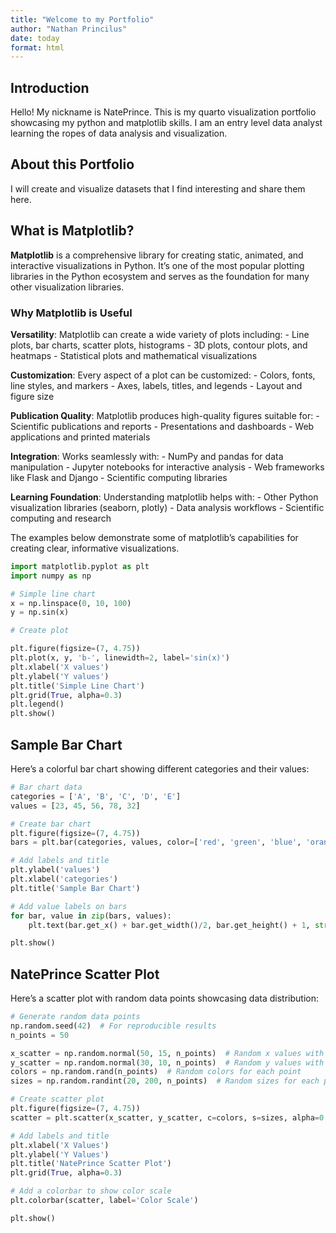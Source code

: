 ```yaml
---
title: "Welcome to my Portfolio"
author: "Nathan Princilus"
date: today
format: html
---
```


## Introduction

Hello! My nickname is NatePrince.  This is my quarto visualization portfolio showcasing my python and matplotlib skills. I am an entry level data analyst learning the ropes of data analysis and visualization.

## About this Portfolio

I will create and visualize datasets that I find interesting and share them here.

## What is Matplotlib?

**Matplotlib** is a comprehensive library for creating static, animated, and interactive visualizations in Python. It's one of the most popular plotting libraries in the Python ecosystem and serves as the foundation for many other visualization libraries.

### Why Matplotlib is Useful

**Versatility**: Matplotlib can create a wide variety of plots including:
- Line plots, bar charts, scatter plots, histograms
- 3D plots, contour plots, and heatmaps
- Statistical plots and mathematical visualizations

**Customization**: Every aspect of a plot can be customized:
- Colors, fonts, line styles, and markers
- Axes, labels, titles, and legends
- Layout and figure size

**Publication Quality**: Matplotlib produces high-quality figures suitable for:
- Scientific publications and reports
- Presentations and dashboards
- Web applications and printed materials

**Integration**: Works seamlessly with:
- NumPy and pandas for data manipulation
- Jupyter notebooks for interactive analysis
- Web frameworks like Flask and Django
- Scientific computing libraries

**Learning Foundation**: Understanding matplotlib helps with:
- Other Python visualization libraries (seaborn, plotly)
- Data analysis workflows
- Scientific computing and research

The examples below demonstrate some of matplotlib's capabilities for creating clear, informative visualizations.

```python
import matplotlib.pyplot as plt
import numpy as np

# Simple line chart
x = np.linspace(0, 10, 100)
y = np.sin(x)

# Create plot

plt.figure(figsize=(7, 4.75))
plt.plot(x, y, 'b-', linewidth=2, label='sin(x)')
plt.xlabel('X values')
plt.ylabel('Y values')
plt.title('Simple Line Chart')
plt.grid(True, alpha=0.3)
plt.legend()
plt.show()
```

## Sample Bar Chart

Here's a colorful bar chart showing different categories and their values:

```python
# Bar chart data
categories = ['A', 'B', 'C', 'D', 'E']
values = [23, 45, 56, 78, 32]

# Create bar chart
plt.figure(figsize=(7, 4.75))
bars = plt.bar(categories, values, color=['red', 'green', 'blue', 'orange', 'purple'])

# Add labels and title
plt.ylabel('values')
plt.xlabel('categories')
plt.title('Sample Bar Chart')

# Add value labels on bars
for bar, value in zip(bars, values):
    plt.text(bar.get_x() + bar.get_width()/2, bar.get_height() + 1, str(value), ha='center', va='bottom')

plt.show()
```

## NatePrince Scatter Plot

Here's a scatter plot with random data points showcasing data distribution:

```python
# Generate random data points
np.random.seed(42)  # For reproducible results
n_points = 50

x_scatter = np.random.normal(50, 15, n_points)  # Random x values with mean=50, std=15
y_scatter = np.random.normal(30, 10, n_points)  # Random y values with mean=30, std=10
colors = np.random.rand(n_points)  # Random colors for each point
sizes = np.random.randint(20, 200, n_points)  # Random sizes for each point

# Create scatter plot
plt.figure(figsize=(7, 4.75))
scatter = plt.scatter(x_scatter, y_scatter, c=colors, s=sizes, alpha=0.7, cmap='viridis')

# Add labels and title
plt.xlabel('X Values')
plt.ylabel('Y Values')
plt.title('NatePrince Scatter Plot')
plt.grid(True, alpha=0.3)

# Add a colorbar to show color scale
plt.colorbar(scatter, label='Color Scale')

plt.show()
```


